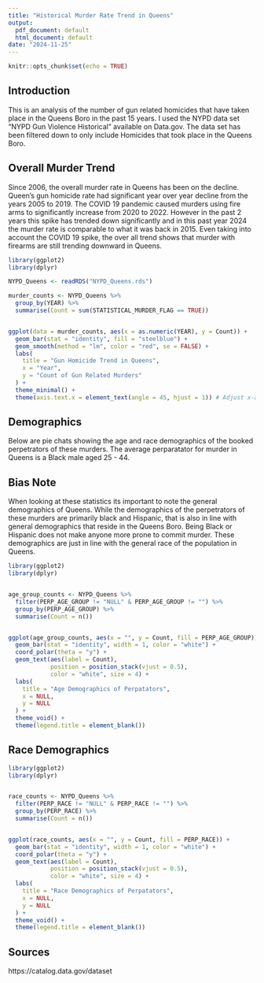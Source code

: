 ---
title: "Historical Murder Rate Trend in Queens"
output:
  pdf_document: default
  html_document: default
date: "2024-11-25"
---

```{r setup, include=FALSE}
knitr::opts_chunk$set(echo = TRUE)

```

## Introduction

This is an analysis of the number of gun related homicides that have taken place in the Queens Boro in the past 15 years. I used the NYPD data set "NYPD Gun Violence Historical" available on Data.gov.
The data set has been filtered down to only include Homicides that took place in the Queens Boro. 

## Overall Murder Trend

Since 2006, the overall murder rate in Queens has been on the decline. Queen's gun homicide rate had significant year over year decline from the years 2005 to 2019. The COVID 19 pandemic caused murders using fire arms to significantly increase from 2020 to 2022. However in the past 2 years this spike has trended down significantly and in this past year 2024 the murder rate is comparable to what it was back in 2015. Even taking into account the COVID 19 spike, the over all trend shows that murder with firearms are still trending downward in Queens.    

```{r, echo=TRUE, message=FALSE, warning=FALSE}

library(ggplot2)
library(dplyr) 

NYPD_Queens <- readRDS("NYPD_Queens.rds")

murder_counts <- NYPD_Queens %>%
  group_by(YEAR) %>%
  summarise(Count = sum(STATISTICAL_MURDER_FLAG == TRUE))


ggplot(data = murder_counts, aes(x = as.numeric(YEAR), y = Count)) +
  geom_bar(stat = "identity", fill = "steelblue") +  
  geom_smooth(method = "lm", color = "red", se = FALSE) +  
  labs(
    title = "Gun Homicide Trend in Queens",
    x = "Year",
    y = "Count of Gun Related Murders"
  ) +
  theme_minimal() +
  theme(axis.text.x = element_text(angle = 45, hjust = 1)) # Adjust x-axis text
```

## Demographics 

Below are pie chats showing the age and race demographics of the booked perpetrators of these murders. The average perparatator for murder in Queens is a Black male aged 25 - 44. 

## Bias Note

When looking at these statistics its important to note the general demographics of Queens. While the demographics of the perpetrators of these murders are primarily black and Hispanic, that is also in line with general demographics that reside in the Queens Boro. Being Black or Hispanic does not make anyone more prone to commit murder. These demographics are just in line with the general race of the population in Queens.   

```{r, echo=TRUE, message=FALSE, warning=FALSE}

library(ggplot2)
library(dplyr)


age_group_counts <- NYPD_Queens %>%
  filter(PERP_AGE_GROUP != "NULL" & PERP_AGE_GROUP != "") %>%
  group_by(PERP_AGE_GROUP) %>%
  summarise(Count = n())


ggplot(age_group_counts, aes(x = "", y = Count, fill = PERP_AGE_GROUP)) +
  geom_bar(stat = "identity", width = 1, color = "white") + 
  coord_polar(theta = "y") + 
  geom_text(aes(label = Count), 
            position = position_stack(vjust = 0.5), 
            color = "white", size = 4) + 
  labs(
    title = "Age Demographics of Perpatators",
    x = NULL,
    y = NULL
  ) +
  theme_void() + 
  theme(legend.title = element_blank()) 

```

## Race Demographics
```{r, echo=FALSE, message=FALSE, warning=FALSE}

library(ggplot2)
library(dplyr)


race_counts <- NYPD_Queens %>%
  filter(PERP_RACE != "NULL" & PERP_RACE != "") %>%
  group_by(PERP_RACE) %>%
  summarise(Count = n())


ggplot(race_counts, aes(x = "", y = Count, fill = PERP_RACE)) +
  geom_bar(stat = "identity", width = 1, color = "white") + 
  coord_polar(theta = "y") + 
  geom_text(aes(label = Count), 
            position = position_stack(vjust = 0.5), 
            color = "white", size = 4) + 
  labs(
    title = "Race Demographics of Perpatators",
    x = NULL,
    y = NULL
  ) +
  theme_void() + 
  theme(legend.title = element_blank()) 

```

## Sources 
https://catalog.data.gov/dataset
